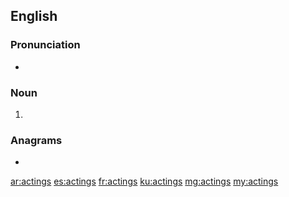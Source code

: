 ==English==

===Pronunciation===
* {{IPA|/ˈækˌtɪŋz/|lang=en}}

===Noun===
{{head|en|noun plural form}}

# {{plural of|acting|lang=en}}

===Anagrams===
* {{l|en|casting}}

[[ar:actings]]
[[es:actings]]
[[fr:actings]]
[[ku:actings]]
[[mg:actings]]
[[my:actings]]